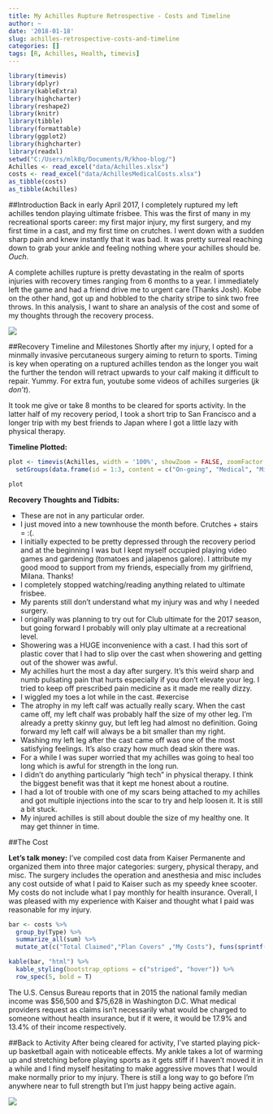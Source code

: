 ```yaml
---
title: My Achilles Rupture Retrospective - Costs and Timeline
author: ~
date: '2018-01-18'
slug: achilles-retrospective-costs-and-timeline
categories: []
tags: [R, Achilles, Health, timevis]
---
```


```r
library(timevis)
library(dplyr)
library(kableExtra)
library(highcharter)
library(reshape2)
library(knitr)
library(tibble)
library(formattable)
library(ggplot2)
library(highcharter)
library(readxl)
setwd("C:/Users/mlk8q/Documents/R/khoo-blog/")
Achilles <- read_excel("data/Achilles.xlsx")
costs <- read_excel("data/AchillesMedicalCosts.xlsx")
as_tibble(costs)
as_tibble(Achilles)
```

##Introduction
Back in early April 2017, I completely ruptured my left achilles tendon playing ultimate frisbee. This was the first of many in my recreational sports career: my first major injury, my first surgery, and my first time in a cast, and my first time on crutches. I went down with a sudden sharp pain and knew instantly that it was bad. It was pretty surreal reaching down to grab your ankle and feeling nothing where your achilles should be. *Ouch*.

A complete achilles rupture is pretty devastating in the realm of sports injuries with recovery times ranging from 6 months to a year. I immediately left the game and had a friend drive me to urgent care (Thanks Josh). Kobe on the other hand, got up and hobbled to the charity stripe to sink two free throws. In this analysis, I want to share an analysis of the cost and some of my thoughts through the recovery process.

![](https://media.giphy.com/media/EA90NDRlZIUzm/giphy.gif)

##Recovery Timeline and Milestones
Shortly after my injury, I opted for a minmally invasive percutaneous surgery aiming to return to sports. Timing is key when operating on a ruptured achilles tendon as the longer you wait the further the tendon will retract upwards to your calf making it difficult to repair. Yummy. For extra fun, youtube some videos of achilles surgeries (*jk don't*).

It took me give or take 8 months to be cleared for sports activity. In the latter half of my recovery period, I took a short trip to San Francisco and a longer trip with my best friends to Japan where I got a little lazy with physical therapy.

**Timeline Plotted:**
```r
plot <- timevis(Achilles, width = '100%', showZoom = FALSE, zoomFactor = 0.1, groups = data.frame(id = 1:3, content = c("G1", "G2", "G3"))) %>%
  setGroups(data.frame(id = 1:3, content = c("On-going", "Medical", "Milestones")))

plot
```


**Recovery Thoughts and Tidbits:**

* These are not in any particular order.
* I just moved into a new townhouse the month before. Crutches + stairs = :(.
* I initially expected to be pretty depressed through the recovery period and at the beginning I was but I kept myself occupied playing video games and gardening (tomatoes and jalapenos galore). I attribute my good mood to support from my friends, especially from my girlfriend, Milana. Thanks!
* I completely stopped watching/reading anything related to ultimate frisbee.
* My parents still don't understand what my injury was and why I needed surgery.
* I originally was planning to try out for Club ultimate for the 2017 season, but going forward I probably will only play ultimate at a recreational level.
* Showering was a HUGE inconvenience with a cast. I had this sort of plastic cover that I had to slip over the cast when showering and getting out of the shower was awful.
* My achilles hurt the most a day after surgery. It's this weird sharp and numb pulsating pain that hurts especially if you don't elevate your leg. I tried to keep off prescribed pain medicine as it made me really dizzy.
* I wiggled my toes a lot while in the cast. #exercise
* The atrophy in my left calf was actually really scary. When the cast came off, my left chalf was probably half the size of my other leg. I'm already a pretty skinny guy, but left leg had almost no definition. Going forward my left calf will always be a bit smaller than my right.
* Washing my left leg after the cast came off was one of the most satisfying feelings. It's also crazy how much dead skin there was.
* For a while I was super worried that my achilles was going to heal too long which is awful for strength in the long run.
* I didn't do anything particularly "high tech" in physical therapy. I think the biggest benefit was that it kept me honest about a routine.
* I had a lot of trouble with one of my scars being attached to my achilles and got multiple injections into the scar to try and help loosen it. It is still a bit stuck.
* My injured achilles is still about double the size of my healthy one. It may get thinner in time.


##The Cost


**Let's talk money:**
I've compiled cost data from Kaiser Permanente and organized them into three major categories: surgery, physical therapy, and misc. The surgery includes the operation and anesthesia and misc includes any cost outside of what I paid to Kaiser such as my speedy knee scooter.  My costs do not include what I pay monthly for health insurance. Overall, I was pleased with my experience with Kaiser and thought what I paid was reasonable for my injury.

```r
bar <- costs %>%
  group_by(Type) %>%
  summarize_all(sum) %>%
  mutate_at(c("Total Claimed","Plan Covers" ,"My Costs"), funs(sprintf("$%.2f",.)))

kable(bar, "html") %>%
  kable_styling(bootstrap_options = c("striped", "hover")) %>%
  row_spec(5, bold = T)
```
The U.S. Census Bureau reports that in 2015 the national family median income was $56,500 and $75,628 in Washington D.C. What medical providers request as claims isn't necessarily what would be charged to someone without health insurance, but if it were, it would be 17.9% and 13.4% of their income respectively. 

##Back to Activity
After being cleared for activity, I've started playing pick-up basketball again with noticeable effects. My ankle takes a lot of warming up and stretching before playing sports as it gets stiff if I haven't moved it in a while and I find myself hesitating to make aggressive moves that I would make normally prior to my injury. There is still a long way to go before I'm anywhere near to full strength but I'm just happy being active again.

![](https://media.giphy.com/media/n7pauGsSQXeWk/giphy.gif)